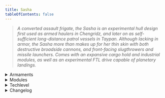 ```yaml
---
title: Sasha
tableOfContents: false
---
```


> *A converted assault frigate, the Sasha is an experimental hull design first used as armed haulers in Chengridz, and later on as self-sufficient long-distance patrol vessels in Taypan. Although lacking in armor, the Sasha more than makes up for her thin skin with both destructive broadside cannons, and front-facing slugthrowers and missile launchers. Comes with an expansive cargo hold and industrial modules, as well as an experimental FTL drive capable of planetary landings.*

<details>
<summary>Armaments</summary>
* Hardpoint
    * 2 x Broadside Type-99 120mm artillery cannons 
    * 2 x .50 slugthrower turrets 
* Turret
    * 4x 'Swarmer' missile pod autoturret 
    * 6x 'Gran Sudaruska' poitn defense turret 
    * 4x Vulcan 23mm autoturrets
</details>

<details>
<summary>Modules</summary>
* Module A: Fire portside cannon 
* Module B: Fire starboard cannon 
* Module C: Fire slugthrowers 
* Module D: Fire missiles 
* Module E: Rearm/disarm turrets
</details>

<details>
<summary>Techlevel</summary>
Lowtech
</details>

<details>
<summary>Changelog</summary>
None.
</details>